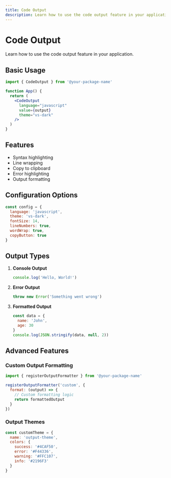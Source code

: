 ```yaml
---
title: Code Output
description: Learn how to use the code output feature in your application
---
```


# Code Output

Learn how to use the code output feature in your application.

## Basic Usage

```jsx
import { CodeOutput } from '@your-package-name'

function App() {
  return (
    <CodeOutput
      language="javascript"
      value={output}
      theme="vs-dark"
    />
  )
}
```

## Features

- Syntax highlighting
- Line wrapping
- Copy to clipboard
- Error highlighting
- Output formatting

## Configuration Options

```js
const config = {
  language: 'javascript',
  theme: 'vs-dark',
  fontSize: 14,
  lineNumbers: true,
  wordWrap: true,
  copyButton: true
}
```

## Output Types

1. **Console Output**
   ```js
   console.log('Hello, World!')
   ```

2. **Error Output**
   ```js
   throw new Error('Something went wrong')
   ```

3. **Formatted Output**
   ```js
   const data = {
     name: 'John',
     age: 30
   }
   console.log(JSON.stringify(data, null, 2))
   ```

## Advanced Features

### Custom Output Formatting

```js
import { registerOutputFormatter } from '@your-package-name'

registerOutputFormatter('custom', {
  format: (output) => {
    // Custom formatting logic
    return formattedOutput
  }
})
```

### Output Themes

```js
const customTheme = {
  name: 'output-theme',
  colors: {
    success: '#4CAF50',
    error: '#F44336',
    warning: '#FFC107',
    info: '#2196F3'
  }
}
``` 